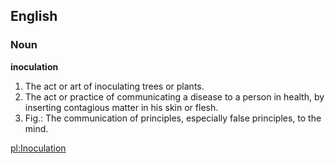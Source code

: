 ==English==

===Noun===

'''inoculation'''

#The act or art of inoculating trees or plants.
#The act or practice of communicating a disease to a person in health, by inserting contagious matter in his skin or flesh.
#Fig.: The communication of principles, especially false principles, to the mind.

[[pl:Inoculation]]